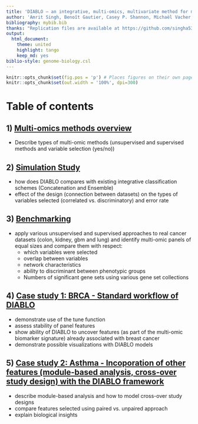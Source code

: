 ```yaml
---
title: 'DIABLO – an integrative, multi-omics, multivariate method for multi-group classification'
author: 'Amrit Singh, Benoît Gautier, Casey P. Shannon, Michaël Vacher, Florian Rohart, Scott J. Tebbutt, and Kim-Anh Lê Cao'
bibliography: mybib.bib
thanks: "Replication files are available at https://github.com/singha53/diablo"
output:
  html_document:
    theme: united
    highlight: tango
    keep_md: yes
biblio-style: genome-biology.csl
---
```


```r
knitr::opts_chunk$set(fig.pos = 'p') # Places figures on their own pages
knitr::opts_chunk$set(out.width = '100%', dpi=300)
```

# Table of contents

## 1) [Multi-omics methods overview]()
* Describe types of multi-omic methods (unsupervised and supervised methods and variable selection (yes/no))
  
## 2) [Simulation Study]()
* how does DIABLO compares with existing integrative classification schemes (Concatenation and Ensemble)
* effect of the design (connection between datasets) on the types of variables selected (correlated vs. discriminatory) and error rate

## 3) [Benchmarking]()
* apply various unsupervised and supervised approaches to real cancer datasets (colon, kidney, gbm and lung) and identify multi-omic panels of equal sizes and compare them with respect:
  + which variables were selected
  + overlap between variables
  + network characteristics
  + ability to discriminant between phenotypic groups
  + Numbers of significant gene sets using various gene set collections

## 4) [Case study 1: BRCA - Standard workflow of DIABLO]()
* demonstrate use of the tune function
* assess stability of panel features
* show ability of DIABLO to uncover features (as part of the multi-omic biomarker signature) already associated with breast cancer
* demonstrate possible visualizations with DIABLO models

## 5) [Case study 2: Asthma - Incoporation of other features (module-based analysis, cross-over study design) with the DIABLO framework]()
* describe module-based analysis and how to model cross-over study designs
* compare features selected using paired vs. unpaired approach
* explain biological insights

